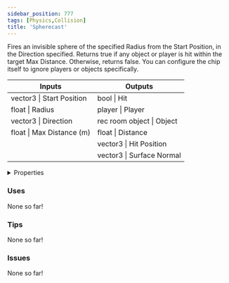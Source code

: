 ```yaml
---
sidebar_position: 777
tags: [Physics,Collision]
title: 'Spherecast'
---
```


Fires an invisible sphere of the specified Radius from the Start Position, in the Direction specified. Returns true if any object or player is hit within the target Max Distance. Otherwise, returns false. You can configure the chip itself to ignore players or objects specifically.



<IChip uuid="0ea23792-e987-459e-8cd7-c0c60f667e08"/>

<table><thead><tr><th>Inputs</th><th>Outputs</th></tr></thead><tbody><tr><td>vector3 | Start Position</td><td>bool | Hit</td></tr><tr><td>float | Radius</td><td>player | Player</td></tr><tr><td>vector3 | Direction</td><td>rec room object | Object</td></tr><tr><td>float | Max Distance (m)</td><td>float | Distance</td></tr><tr><td /><td>vector3 | Hit Position</td></tr><tr><td /><td>vector3 | Surface Normal</td></tr></tbody></table>

<details>
  <summary>Properties</summary>
  <div>
    <div>
    <table>
      <tbody>
        <tr>
          <td>Is beta required?</td>
          <td>No</td>
        </tr>
        <tr>
          <td>Is chip a trolling risk?</td>
          <td>No</td>
        </tr>
        <tr>
          <td>Is chip a role assignment risk?</td>
          <td>No</td>
        </tr>
        <tr>
          <td>Chip UUID</td>
          <td>0ea23792-e987-459e-8cd7-c0c60f667e08</td>
        </tr>
        <tr>
          <td>Room availability</td>
          <td>Available everywhere</td>
        </tr>
      </tbody>
    </table>
    </div>
  </div>
</details>

### Uses

None so far!

### Tips

None so far!

### Issues

None so far!